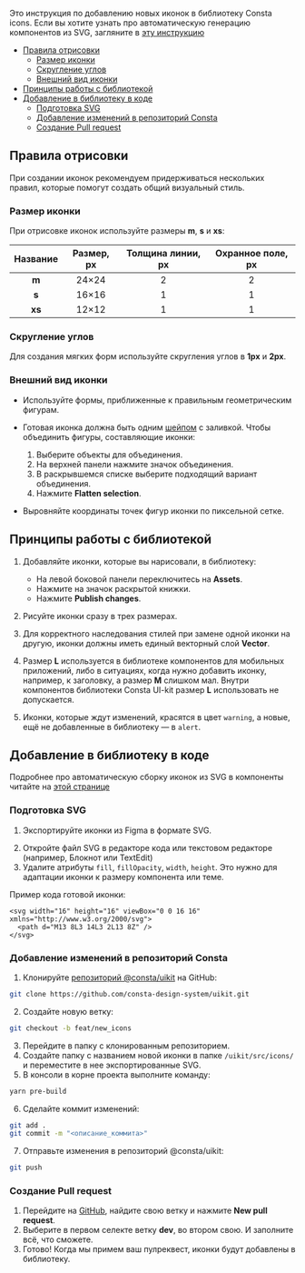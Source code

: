 
Это инструкция по добавлению новых иконок в библиотеку Consta icons. Если вы хотите узнать про автоматическую генерацию компонентов из SVG, загляните в [эту инструкцию](##LIBS.LIB.STAND.TAB/lib:portal/stand:contributers-addicons/tab:dev)

<MdxMenu>

- [Правила отрисовки](#правила-отрисовки)
  - [Размер иконки](#размер-иконки)
  - [Скругление углов](#скругление-углов)
  - [Внешний вид иконки](внешний-вид-иконки)
- [Принципы работы с библиотекой](#принципы-работы-с-библиотекой)
- [Добавление в библиотеку в коде](#добавление-в-библиотеку-в-коде)
  - [Подготовка SVG](#подготовка-SVG)
  - [Добавление изменений в репозиторий Consta](#добавление-изменений-в-репозиторий-consta)
  - [Создание Pull request](#создание-pull-request)

</MdxMenu>

## Правила отрисовки

При создании иконок рекомендуем придерживаться нескольких правил, которые помогут создать общий визуальный стиль.

### Размер иконки

При отрисовке иконок используйте размеры **m**, **s** и **xs**:

| Название | Размер, px | Толщина линии, px | Охранное поле, px |
| :------: | :--------: | :---------------: | :---------------: |
|  **m**   |   24×24    |         2         |         2         |
|  **s**   |   16×16    |         1         |         1         |
|  **xs**  |   12×12    |         1         |         1         |

<MdxImage src={Icon1} />

### Скругление углов

Для создания мягких форм используйте скругления углов в **1px** и **2px**.

<MdxImage src={Icon2} />

### Внешний вид иконки

- Используйте формы, приближенные к правильным геометрическим фигурам.

<MdxImage src={Icon3} />

- Готовая иконка должна быть одним [шейпом](https://figma.community/blog/dlya-chego-sluzhit-instrument-shape-tool-v-figma.php) с заливкой. Чтобы объединить фигуры, составляющие иконки:

  1. Выберите объекты для объединения.
  2. На верхней панели нажмите значок объединения.
  3. В раскрывшемся списке выберите подходящий вариант объединения.
  4. Нажмите **Flatten selection**.

- Выровняйте координаты точек фигур иконки по пиксельной сетке.

<MdxImage src={Icon5} />

## Принципы работы с библиотекой

1. Добавляйте иконки, которые вы нарисовали, в библиотеку:

   - На левой боковой панели переключитесь на **Assets**.
   - Нажмите на значок раскрытой книжки.
   - Нажмите **Publish changes**.

2. Рисуйте иконки сразу в трех размерах.
3. Для корректного наследования стилей при замене одной иконки на другую, иконки должны иметь единый векторный слой **Vector**.
4. Размер **L** используется в библиотеке компонентов для мобильных приложений, либо в ситуациях, когда нужно добавить иконку, например, к заголовку, а размер **M** слишком мал. Внутри компонентов библиотеки Consta UI-kit размер **L** использовать не допускается.
5. Иконки, которые ждут изменений, красятся в цвет `warning`, а новые, ещё не добавленные в библиотеку — в `alert`.

<MdxImage src={Icon6} />

## Добавление в библиотеку в коде

Подробнее про автоматическую сборку иконок из SVG в компоненты читайте на [этой странице](##LIBS.LIB.STAND.TAB/lib:portal/stand:contributers-addicons/tab:dev)

### Подготовка SVG

1. Экспортируйте иконки из Figma в формате SVG.

<MdxImage src={Export} />

2. Откройте файл SVG в редакторе кода или текстовом редакторе (например, Блокнот или TextEdit)
3. Удалите атрибуты `fill`, `fillOpacity`, `width`, `height`. Это нужно для адаптации иконки к размеру компонента или теме.

Пример кода готовой иконки:

```
<svg width="16" height="16" viewBox="0 0 16 16" xmlns="http://www.w3.org/2000/svg">
  <path d="M13 8L3 14L3 2L13 8Z" />
</svg>
```

### Добавление изменений в репозиторий Consta

1. Клонируйте [репозиторий @consta/uikit](https://github.com/consta-design-system/uikit) на GitHub:

```bash
git clone https://github.com/consta-design-system/uikit.git
```

2. Создайте новую ветку:

```bash
git checkout -b feat/new_icons
```

3. Перейдите в папку с клонированным репозиторием.
4. Создайте папку с названием новой иконки в папке `/uikit/src/icons/` и переместите в нее экспортированные SVG.
5. В консоли в корне проекта выполните команду:

```bash
yarn pre-build
```

6. Сделайте коммит изменений:

```bash
git add .
git commit -m "<описание_коммита>"
```

7. Отправьте изменения в репозиторий @consta/uikit:

```bash
git push
```

### Создание Pull request

1. Перейдите на [GitHub](https://github.com/consta-design-system/uikit), найдите свою ветку и нажмите **New pull request**.
2. Выберите в первом селекте ветку **dev**, во втором свою. И заполните всё, что сможете.
3. Готово! Когда мы примем ваш пулреквест, иконки будут добавлены в библиотеку.
